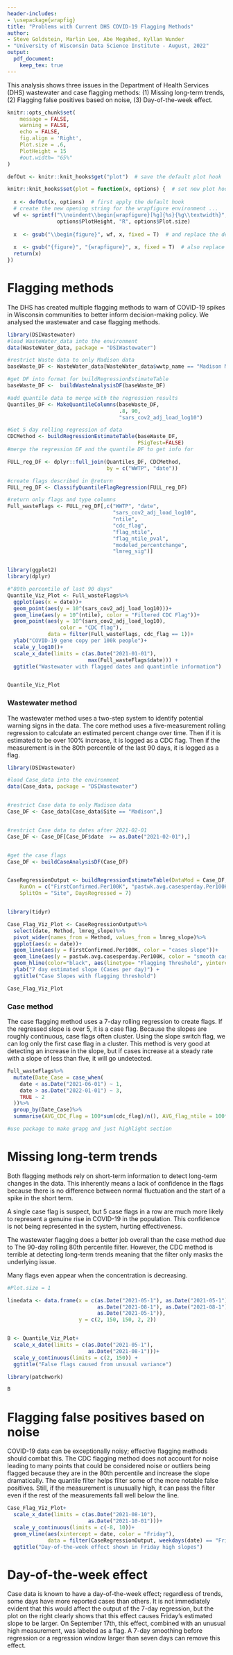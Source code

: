 ```yaml
---
header-includes:
- \usepackage{wrapfig}
title: "Problems with Current DHS COVID-19 Flagging Methods"
author:
- Steve Goldstein, Marlin Lee, Abe Megahed, Kyllan Wunder
- "University of Wisconsin Data Science Institute - August, 2022"
output:
  pdf_document:
    keep_tex: true     
---
```


This analysis shows three issues in the Department of Health Services (DHS) wastewater and case flagging methods: (1) Missing long-term trends, (2) Flagging false positives based on noise, (3) Day-of-the-week effect.
 
```r
knitr::opts_chunk$set(
	message = FALSE,
	warning = FALSE,
	echo = FALSE,
	fig.align = 'Right',
	Plot.size = .6,
	PlotHeight = 15
	#out.width= "65%"
)

defOut <- knitr::knit_hooks$get("plot")  # save the default plot hook

knitr::knit_hooks$set(plot = function(x, options) {  # set new plot hook ...
  
  x <- defOut(x, options)  # first apply the default hook
  # create the new opening string for the wrapfigure environment ...
  wf <- sprintf("\\noindent\\begin{wrapfigure}[%g]{%s}{%g\\textwidth}", 
                options$PlotHeight, "R", options$Plot.size)
  
  x  <- gsub("\\begin{figure}", wf, x, fixed = T)  # and replace the default one with it.
  
  x  <- gsub("{figure}", "{wrapfigure}", x, fixed = T)  # also replace the environment ending
  return(x)
})

```

# Flagging methods

The DHS has created multiple flagging methods to warn of COVID-19 spikes in Wisconsin communities to better inform decision-making policy. We analysed the wastewater and case flagging methods.

```r

library(DSIWastewater)
#load WasteWater_data into the environment
data(WasteWater_data, package = "DSIWastewater")

#restrict Waste data to only Madison data
baseWaste_DF <- WasteWater_data[WasteWater_data$wwtp_name == "Madison MSD WWTF",]

#get DF into format for buildRegressionEstimateTable
baseWaste_DF <-  buildWasteAnalysisDF(baseWaste_DF)

#add quantile data to merge with the regression results
Quantiles_DF <- MakeQuantileColumns(baseWaste_DF,
                                    .8, 90,
                                    "sars_cov2_adj_load_log10")

#Get 5 day rolling regression of data
CDCMethod <- buildRegressionEstimateTable(baseWaste_DF,
                                          PSigTest=FALSE)
#merge the regression DF and the quantile DF to get info for 

FULL_reg_DF <- dplyr::full_join(Quantiles_DF, CDCMethod,
                                by = c("WWTP", "date"))

#create flags described in @return
FULL_reg_DF <- ClassifyQuantileFlagRegression(FULL_reg_DF)

#return only flags and type columns 
Full_wasteFlags <- FULL_reg_DF[,c("WWTP", "date", 
                                  "sars_cov2_adj_load_log10",
                                  "ntile",
                                  "cdc_flag",
                                  "flag_ntile",
                                  "flag_ntile_pval",
                                  "modeled_percentchange",
                                  "lmreg_sig")]


library(ggplot2)
library(dplyr)

#"80th percentile of last 90 days"
Quantile_Viz_Plot <- Full_wasteFlags%>%
  ggplot(aes(x = date))+
  geom_point(aes(y = 10^(sars_cov2_adj_load_log10)))+
  geom_line(aes(y = 10^(ntile), color = "Filtered CDC Flag"))+
  geom_point(aes(y = 10^(sars_cov2_adj_load_log10),
                 color = "CDC flag"), 
             data = filter(Full_wasteFlags, cdc_flag == 1))+
  ylab("COVID-19 gene copy per 100k people")+
  scale_y_log10()+
  scale_x_date(limits = c(as.Date("2021-01-01"),
                          max(Full_wasteFlags$date))) +
  ggtitle("Wastewater with flagged dates and quantintle information")


Quantile_Viz_Plot
```

### Wastewater method

The wastewater method uses a two-step system to identify potential warning signs in the data. The core method uses a five-measurement rolling regression to calculate an estimated percent change over time. Then if it is estimated to be over 100% increase, it is logged as a CDC flag. Then if the measurement is in the 80th percentile of the last 90 days, it is logged as a flag. 

\pagebreak

```r
library(DSIWastewater)

#load Case_data into the environment
data(Case_data, package = "DSIWastewater")


#restrict Case data to only Madison data
Case_DF <- Case_data[Case_data$Site == "Madison",]


#restrict Case data to dates after 2021-02-01
Case_DF <- Case_DF[Case_DF$date  >= as.Date("2021-02-01"),]


#get the case flags
Case_DF <- buildCaseAnalysisDF(Case_DF)


CaseRegressionOutput <- buildRegressionEstimateTable(DataMod = Case_DF, 
    RunOn = c("FirstConfirmed.Per100K", "pastwk.avg.casesperday.Per100K"),
    SplitOn = "Site", DaysRegressed = 7)


library(tidyr)

Case_Flag_Viz_Plot <- CaseRegressionOutput%>%
  select(date, Method, lmreg_slope)%>%
  pivot_wider(names_from = Method, values_from = lmreg_slope)%>%
  ggplot(aes(x = date))+
  geom_line(aes(y = FirstConfirmed.Per100K, color = "cases slope"))+
  geom_line(aes(y = pastwk.avg.casesperday.Per100K, color = "smooth cases slope"))+
  geom_hline(color="black", aes(linetype= "Flagging Threshold", yintercept = 5))+
  ylab("7 day estimated slope (Cases per day)") +
  ggtitle("Case Slopes with flagging threshold")

Case_Flag_Viz_Plot
```

### Case method

The case flagging method uses a 7-day rolling regression to create flags. If the regressed slope is over 5, it is a case flag. Because the slopes are roughly continuous, case flags often cluster. Using the slope switch flag, we can log only the first case flag in a cluster. This method is very good at detecting an increase in the slope, but if cases increase at a steady rate with a slope of less than five, it will go undetected. 

```r
Full_wasteFlags%>%
  mutate(Date_Case = case_when(
    date < as.Date("2021-06-01") ~ 1,
    date > as.Date("2022-01-01") ~ 3,
    TRUE ~ 2
  ))%>%
  group_by(Date_Case)%>%
  summarise(AVG_CDC_Flag = 100*sum(cdc_flag)/n(), AVG_flag_ntile = 100*sum(flag_ntile)/n())
```

```r

#use package to make grapg and just highlight section
```


# Missing long-term trends

Both flagging methods rely on short-term information to detect long-term changes in the data. This inherently means a lack of confidence in the flags because there is no difference between normal fluctuation and the start of a spike in the short term.

A single case flag is suspect, but 5 case flags in a row are much more likely to represent a genuine rise in COVID-19 in the population. This confidence is not being represented in the system, hurting effectiveness. 

The wastewater flagging does a better job overall than the case method due to The 90-day rolling 80th percentile filter. However, the CDC method is terrible at detecting long-term trends meaning that the filter only masks the underlying issue.

Many flags even appear when the concentration is decreasing.


\pagebreak

```r
#Plot.size = 1

linedata <- data.frame(x = c(as.Date("2021-05-1"), as.Date("2021-05-1"), 
                             as.Date("2021-08-1"), as.Date("2021-08-1"),
                             as.Date("2021-05-1")),
                       y = c(2, 150, 150, 2, 2))


B <- Quantile_Viz_Plot+
  scale_x_date(limits = c(as.Date("2021-05-1"),
                          as.Date("2021-08-1")))+
  scale_y_continuous(limits = c(2, 150)) +
  ggtitle("False flags caused from unsusal variance")

library(patchwork)

B
```


# Flagging false positives based on noise

COVID-19 data can be exceptionally noisy; effective flagging methods should combat this. The CDC flagging method does not account for noise leading to many points that could be considered noise or outliers being flagged because they are in the 80th percentile and increase the slope dramatically. The quantile filter helps filter some of the more notable false positives. Still, if the measurement is unusually high, it can pass the filter even if the rest of the measurements fall well below the line.



```r

Case_Flag_Viz_Plot+
  scale_x_date(limits = c(as.Date("2021-08-10"),
                          as.Date("2021-10-01")))+
  scale_y_continuous(limits = c(-8, 10))+
  geom_vline(aes(xintercept = date, color = "Friday"),
             data = filter(CaseRegressionOutput, weekdays(date) == "Friday")) +
  ggtitle("Day-of-the-week effect shown in Friday high slopes")

```

# Day-of-the-week effect 

Case data is known to have a day-of-the-week effect; regardless of trends, some days have more reported cases than others. It is not immediately evident that this would affect the output of the 7-day regression, but the plot on the right clearly shows that this effect causes Friday's estimated slope to be larger. On September 17th, this effect, combined with an unusual high measurement, was labeled as a flag. A 7-day smoothing before regression or a regression window larger than seven days can remove this effect.